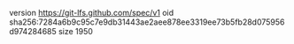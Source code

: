 version https://git-lfs.github.com/spec/v1
oid sha256:7284a6b9c95c7e9db31443ae2aee878ee3319ee73b5fb28d075956d974284685
size 1950
